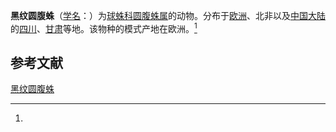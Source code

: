 {{Speciesbox
| name = 黑纹圆腹蛛
| status = 
| status_system = 
| image = 
| genus = Dipoena
| species = melanogaster
| authority = (C.L.Koch, 1837)<ref name='id13015'>{{cite web| url =http://www.bioinfo.cn/db05/BjdwSpecies.php?action=view&id=13015| title =黑纹圆腹蛛| work =《中国动物物种编目数据库》| publisher =中国科学院微生物研究所| author =中国科学院动物研究所| accessdate =2009-04-28| deadurl =yes| archiveurl =https://web.archive.org/web/20160305050112/http://www.bioinfo.cn/db05/BjdwSpecies.php?action=view&id=13015| archivedate =2016-03-05}}</ref>
}}

'''黑纹圆腹蛛'''（[[学名|学名]]：{{lang|la|''Dipoena melanogaster''}}）为[[球蛛科|球蛛科]][[圆腹蛛属|圆腹蛛属]]的动物。分布于[[欧洲|欧洲]]、北非以及[[中国大陆|中国大陆]]的[[四川|四川]]、[[甘肃|甘肃]]等地。该物种的模式产地在欧洲。<ref name='id13015'/>

== 参考文献 ==
{{reflist}}

{{Wikispecies|Dipoena melanogaster}}
{{Taxonbar|from=Q1313537}}

[[Category:圆腹蛛属|黑纹圆腹蛛]]


{{蜘蛛小作品}}